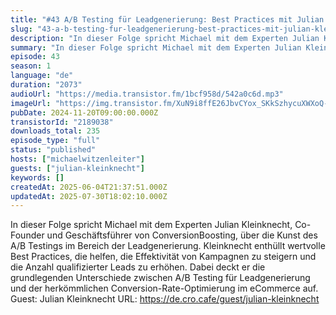 ```yaml
---
title: "#43 A/B Testing für Leadgenerierung: Best Practices mit Julian Kleinknecht"
slug: "43-a-b-testing-fur-leadgenerierung-best-practices-mit-julian-kleinknecht"
description: "In dieser Folge spricht Michael mit dem Experten Julian Kleinknecht, Co-Founder und Geschäftsführer von ConversionBoosting, über die Kunst des A/B Testings im Bereich der Leadgenerierung. Kleinknecht enthüllt wertvolle Best Practices, die helfen, die Effektivität von Kampagnen zu steigern und die Anzahl qualifizierter Leads zu erhöhen. Dabei deckt er die grundlegenden Unterschiede zwischen A/B Testing für Leadgenerierung und der herkömmlichen Conversion-Rate-Optimierung im eCommerce auf. Guest: Julian Kleinknecht URL: https://de.cro.cafe/guest/julian-kleinknecht"
summary: "In dieser Folge spricht Michael mit dem Experten Julian Kleinknecht, Co-Founder und Geschäftsführer von ConversionBoosting, über die Kunst des A/B Testings im Bereich der Leadgenerierung. Kleinknecht enthüllt wertvolle Best Practices, die helfen, die Effektivität von Kampagnen zu steigern und die Anzahl qualifizierter Leads zu erhöhen. Dabei deckt er die grundlegenden Unterschiede zwischen A/B Testing für Leadgenerierung und der herkömmlichen Conversion-Rate-Optimierung im eCommerce auf. Guest: Julian Kleinknecht URL: https://de.cro.cafe/guest/julian-kleinknecht"
episode: 43
season: 1
language: "de"
duration: "2073"
audioUrl: "https://media.transistor.fm/1bcf958d/542a0c6d.mp3"
imageUrl: "https://img.transistor.fm/XuN9i8ffE26JbvCYox_SKkSzhycuXWXoQ-ZBObenopk/rs:fill:0:0:1/w:1400/h:1400/q:60/mb:500000/aHR0cHM6Ly9pbWct/dXBsb2FkLXByb2R1/Y3Rpb24udHJhbnNp/c3Rvci5mbS9hYzVk/NTlhMmFiNTY4OTc2/ZTExMGFmY2NiYmFj/OWI5Mi5qcGc.webp"
pubDate: 2024-11-20T09:00:00.000Z
transistorId: "2189038"
downloads_total: 235
episode_type: "full"
status: "published"
hosts: ["michaelwitzenleiter"]
guests: ["julian-kleinknecht"]
keywords: []
createdAt: 2025-06-04T21:37:51.000Z
updatedAt: 2025-07-30T18:02:10.000Z
---
```


In dieser Folge spricht Michael mit dem Experten Julian Kleinknecht, Co-Founder und Geschäftsführer von ConversionBoosting, über die Kunst des A/B Testings im Bereich der Leadgenerierung. Kleinknecht enthüllt wertvolle Best Practices, die helfen, die Effektivität von Kampagnen zu steigern und die Anzahl qualifizierter Leads zu erhöhen. Dabei deckt er die grundlegenden Unterschiede zwischen A/B Testing für Leadgenerierung und der herkömmlichen Conversion-Rate-Optimierung im eCommerce auf. Guest: Julian Kleinknecht URL: https://de.cro.cafe/guest/julian-kleinknecht
